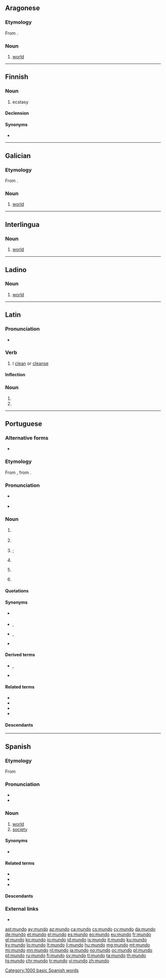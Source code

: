 ==Aragonese==

===Etymology===
From {{etyl|la|an}} {{m|la|mundus}}.

===Noun===
{{an-noun|m}}

# [[world]]

----

==Finnish==

===Noun===
{{fi-noun}}

# {{label|fi|slang}} ecstasy {{gloss|drug}}

====Declension====
{{fi-decl-valo|mund|||o|a}}

====Synonyms====
* {{l|fi|ekstaasi}}

----

==Galician==

===Etymology===
From {{etyl|la|gl}} {{m|la|mundus}}.

===Noun===
{{gl-noun|m}}

# [[world]]

----

==Interlingua==

===Noun===
{{ia-noun|s}}

# [[world]]

----

==Ladino==

===Noun===
{{lad-noun|l|g=m|heb=מונדו}}

# [[world]]

----

==Latin==

===Pronunciation===
* {{la-IPA|mundō}}

===Verb===
{{la-verb|mundō|mundāre|mundāvī|mundātum|conj=1}}

# I [[clean]] or [[cleanse]]

====Inflection====
{{la-conj-1st|mund|mundāv|mundāt}}

===Noun===
{{la-noun-form|mundō}}

# {{inflection of|mundus||dat|s|lang=la}}
# {{inflection of|mundus||abl|s|lang=la}}

----

==Portuguese==

===Alternative forms===
* {{l|pt|mũdo}} {{qualifier|obsolete|abbreviation}}

===Etymology===
From {{inh|pt|roa-opt|mundo}}, from {{etyl|la|pt}} {{m|la|mundus||world}}.

===Pronunciation===
* {{a|Portugal|Brazil}} {{IPA|/ˈmũ.du/|lang=pt}}
* {{a|South Brazil}} {{IPA|/ˈmũ.do/|lang=pt}}

===Noun===
{{pt-noun|m|s}}

# {{senseid|pt|universe}} {{lb|pt|uncountable|with article '''{{l|pt|o}}'''}} {{l|en|world}} {{gloss|the Universe}}
#: {{ux|pt|A Terra é o melhor planeta do '''mundo'''.|The Earth is the best planet in the '''world'''.}}
# {{senseid|pt|Earth}} {{lb|pt|uncountable|with article '''{{l|pt|o}}'''}} {{l|en|world}} {{gloss|the Earth}}
#: {{ux|pt|A maior parte do '''mundo''' é coberta por água.|Most of the '''world''' is covered by water.}}
# {{senseid|pt|humanity}} {{lb|pt|uncountable|with article '''{{l|pt|o}}'''}} {{l|en|world}}; {{l|en|humanity}} {{gloss|human beings collectively}}
#: {{ux|pt|O '''mundo''' inteiro viu aquilo.|The whole '''world''' saw that.}}
# {{senseid|pt|everything related to a certain field}} {{l|en|world}} {{gloss|everything related to a certain field}}
#: {{ux|pt|Habilidade é importante no '''mundo''' da música.|Skill is important in the '''world''' of music.}}
# {{senseid|pt|large region}} {{l|en|world}} {{gloss|a large, distinct region}}
#: {{ux|pt|Para os europeus do século XV, a América era um novo '''mundo'''.|For 15th century Europeans, America was a new '''world'''.}}
#: {{ux|pt|Por enquanto, Marte é um '''mundo''' inabitado.|t=Mars is currently an uninhabited world.}}
# {{senseid|pt|large amount}} {{lb|pt|informal|with article '''{{l|pt|um}}'''}} {{l|en|world}} {{gloss|a large amount}}
#: {{ux|pt|Choveu um '''mundo''' de água.|A '''world''' of water had rained.}}

====Quotations====
{{seeCites|lang=pt}}

====Synonyms====
* {{sense|the Universe}} {{l|pt|universo}}
* {{sense|Earth}} {{l|pt|globo}}, {{l|pt|Terra}}
* {{sense|humanity}} {{l|pt|homem}}, {{l|pt|humanidade}}
* {{sense|everything related to a certain field}} {{l|pt|universo}}

====Derived terms====
* {{l|pt|mundinho}}, {{l|pt|mundozinho}} {{gloss|diminutives}}
* {{l|pt|mundão}} {{gloss|augmentative}}
{{der3|lang=pt|correr mundo|do outro mundo|ir para o outro mundo|meio mundo|não ser deste mundo|novo mundo|o melhor dos mundos|primeiro mundo|prometer mundos e fundos|segundo mundo|terceiro mundo|todo mundo|velho mundo|vir o mundo abaixo}}

====Related terms====
* {{l|pt|mapa múndi}}
* {{l|pt|mundano}}
* {{l|pt|mundaréu}}
* {{l|pt|mundial}}

====Descendants====
{{der-top|Descendants}}
{{etymtree|pt|la|mundus}}
{{der-bottom}}

----

==Spanish==

===Etymology===
From {{etyl|la|es}} {{m|la|mundus||world}}

===Pronunciation===
* {{audio|es-us-mundo.ogg|Audio (US)|lang=es}}
* {{hyphenation|mun|do|lang=es}}

===Noun===
{{es-noun|m}}

# [[world]]
# [[society]]

====Synonyms====
* {{l|es|orbe}} {{qualifier|less used than mundo}}

====Related terms====
* {{l|es|mundano}}
* {{l|es|mundial}}
* {{l|es|mundillo}}

====Descendants====
{{der-top|Descendants}}
{{etymtree|es|la|mundus}}
{{der-bottom}}

===External links===
* {{R:DRAE 2001}}

[[Category:1000 basic Spanish words]]

[[ast:mundo]]
[[ay:mundo]]
[[az:mundo]]
[[ca:mundo]]
[[cs:mundo]]
[[cy:mundo]]
[[da:mundo]]
[[de:mundo]]
[[et:mundo]]
[[el:mundo]]
[[es:mundo]]
[[eo:mundo]]
[[eu:mundo]]
[[fr:mundo]]
[[gl:mundo]]
[[ko:mundo]]
[[io:mundo]]
[[id:mundo]]
[[is:mundo]]
[[it:mundo]]
[[ku:mundo]]
[[ky:mundo]]
[[lo:mundo]]
[[lt:mundo]]
[[li:mundo]]
[[hu:mundo]]
[[mg:mundo]]
[[mt:mundo]]
[[mi:mundo]]
[[mn:mundo]]
[[nl:mundo]]
[[ja:mundo]]
[[no:mundo]]
[[oc:mundo]]
[[pl:mundo]]
[[pt:mundo]]
[[ru:mundo]]
[[fi:mundo]]
[[sv:mundo]]
[[tl:mundo]]
[[ta:mundo]]
[[th:mundo]]
[[tg:mundo]]
[[chr:mundo]]
[[tr:mundo]]
[[vi:mundo]]
[[zh:mundo]]